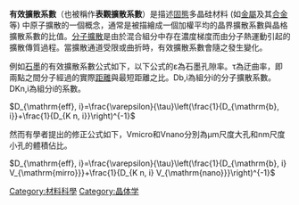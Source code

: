 '''有效擴散系數'''（也被稱作'''表觀擴散系數'''）是描述[[固態|固態]]多晶硅材料 (如[[金屬|金屬]]及其[[合金|合金]]等) 中原子擴散的一個概念，通常是被描繪成一個加權平均的晶界擴散系數與晶格擴散系數的比值。[[分子擴散|分子擴散]]是由於混合組分中存在濃度梯度而由分子熱運動引起的擴散傳質過程。當擴散通道受限或曲折時，有效擴散系數會隨之發生變化。

例如[[石墨|石墨]]的有效擴散系數公式如下，以下公式的ε為石墨孔隙率。τ為迂曲率，即兩點之間分子經過的實際[[距離|距離]]與最短距離之比。Db,i為組分i的分子擴散系數。DKn,i為組分i的{{le|努特森擴散|Knudsen diffusion}}系數。

<math>D_{\mathrm{eff}, i}=\frac{\varepsilon}{\tau}\left(\frac{1}{D_{\mathrm{b}, i}}+\frac{1}{D_{K n, i}}\right)^{-1}</math>

然而有學者提出的修正公式如下，Vmicro和Vnano分別為μm尺度大孔和nm尺度小孔的體積佔比。

<math>D_{\mathrm{eff}, i}=\frac{\varepsilon}{\tau}\left(\frac{1}{D_{\mathrm{b}, i} V_{\mathrm{mirro}}}+\frac{1}{D_{K n, i} V_{\mathrm{nano}}}\right)^{-1}</math>

[[Category:材料科學|Category:材料科學]]
[[Category:晶体学|Category:晶体学]]